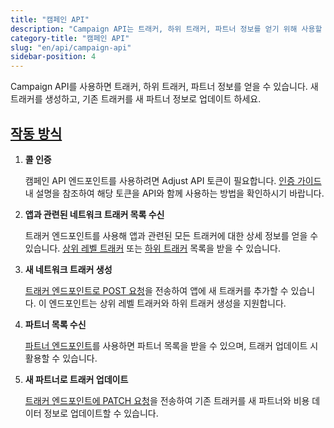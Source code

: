 ```yaml
---
title: "캠페인 API"
description: "Campaign API는 트래커, 하위 트래커, 파트너 정보를 얻기 위해 사용할 수 있습니다."
category-title: "캠페인 API"
slug: "en/api/campaign-api"
sidebar-position: 4
---
```

Campaign API를 사용하면 트래커, 하위 트래커, 파트너 정보를 얻을 수 있습니다. 새 트래커를 생성하고, 기존 트래커를 새 파트너 정보로 업데이트 하세요.

[작동 방식](how-it-works)
---------------------

1. **콜 인증** 

   캠페인 API 엔드포인트를 사용하려면 Adjust API 토큰이 필요합니다. [인증 가이드](/en/api/campaign-api/authentication) 내 설명을 참조하여 해당 토큰을 API와 함께 사용하는 방법을 확인하시기 바랍니다.
2. **앱과 관련된 네트워크 트래커 목록 수신** 

   트래커 엔드포인트를 사용해 앱과 관련된 모든 트래커에 대한 상세 정보를 얻을 수 있습니다. [상위 레벨 트래커](/en/api/campaign-api/get-trackers) 또는 [하위 트래커](/en/api/campaign-api/get-subtrackers) 목록을 받을 수 있습니다.
3. **새 네트워크 트래커 생성** 

   [트래커 엔드포인트로 POST 요청](/en/api/campaign-api/create-tracker)을 전송하여 앱에 새 트래커를 추가할 수 있습니다. 이 엔드포인트는 상위 레벨 트래커와 하위 트래커 생성을 지원합니다.
4. **파트너 목록 수신** 

   [파트너 엔드포인트](/en/api/campaign-api/get-partners)를 사용하면 파트너 목록을 받을 수 있으며, 트래커 업데이트 시 활용할 수 있습니다.
5. **새 파트너로 트래커 업데이트** 

   [트래커 엔드포인트에 PATCH 요청](/en/api/campaign-api/update-tracker)을 전송하여 기존 트래커를 새 파트너와 비용 데이터 정보로 업데이트할 수 있습니다.

